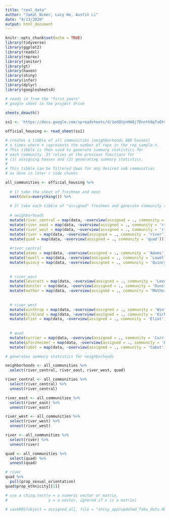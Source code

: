 ```yaml
---
title: "real_data"
author: "Jamal Nimer, Lucy He, Austin Li"
date: "4/13/2020"
output: html_document
---
```


```r
knitr::opts_chunk$set(echo = TRUE)
library(tidyverse)
library(ggplot2)
library(readxl)
library(reprex)
library(janitor)
library(gt)
library(haven)
library(shiny)
library(infer)
library(dplyr)
library(googlesheets4)
```

```r
# reads in from the "first_years"
# google sheet in the project drive

sheets_deauth()
  
ss1 <- 'https://docs.google.com/spreadsheets/d/1edQVynHA0j7Dnnth8qTvQtmS3ww768lyl4pyPC8XPoE/edit?usp=sharing'

official_housing <- read_sheet(ss1) 

```

```r

# creates a tibble of all communities (neighborhoods AND houses)
# n times where n represents the number of reps in the rep_sample_n.
# This tibble is then used to generate summary statistics for 
# each community. It relies on the previous functions for
# (1) assigning houses and (2) generating summary statistics.
#
# This tibble can be filtered down for any desired sub communities
# as done in later r code chunks

all_communities <- official_housing %>% 
  
  # 1) take the sheet of freshman and nest
  nest(data=everything()) %>% 
  
  # 2) take each tibble of "assigned" freshmen and generate community summaries
  
  # neighborhoods
  mutate(river_central = map(data, ~overview(assigned = ., community = 'river_central'))) %>% 
  mutate(river_east = map(data, ~overview(assigned = ., community = 'river_east'))) %>% 
  mutate(river_west = map(data, ~overview(assigned = ., community = 'river_west'))) %>% 
  mutate(river = map(data, ~overview(assigned = ., community = 'river'))) %>% 
  mutate(quad = map(data, ~overview(assigned = ., community = 'quad'))) %>% 
  
  #river_central
  mutate(adams = map(data, ~overview(assigned = ., community = 'Adams'))) %>% 
  mutate(lowell = map(data, ~overview(assigned = ., community = 'Lowell'))) %>% 
  mutate(quincy = map(data, ~overview(assigned = ., community = 'Quincy'))) %>% 
  
  
  # river_east
  mutate(leverett = map(data, ~overview(assigned = ., community = 'Leverett'))) %>% 
  mutate(dunster = map(data, ~overview(assigned = ., community = 'Dunster'))) %>% 
  mutate(mather = map(data, ~overview(assigned = ., community = 'Mather'))) %>%  
  
  
  # river_west
  mutate(winthrop = map(data, ~overview(assigned = ., community = 'Winthrop'))) %>% 
  mutate(kirkland = map(data, ~overview(assigned = ., community = 'Kirkland'))) %>% 
  mutate(eliot = map(data, ~overview(assigned = ., community = 'Eliot'))) %>%   
  
  
  # quad
  mutate(currier = map(data, ~overview(assigned = ., community = 'Currier'))) %>% 
  mutate(pforzheimer = map(data, ~overview(assigned = ., community = 'Pforzheimer'))) %>% 
  mutate(cabot = map(data, ~overview(assigned = ., community = 'Cabot'))) 

```

```r

# generates summary statistics for neighborhoods

neighborhoods <- all_communities %>% 
  select(river_central, river_east, river_west, quad) 

river_central <- all_communities %>% 
  select(river_central) %>% 
  unnest(river_central)

river_east <- all_communities %>% 
  select(river_east) %>% 
  unnest(river_east)

river_west <- all_communities %>% 
  select(river_west) %>% 
  unnest(river_west)

river <- all_communities %>% 
  select(river) %>% 
  unnest(river)

quad <- all_communities %>% 
  select(quad) %>% 
  unnest(quad)
```

```r

# river
quad %>% 
  pull(prop_sexual_orientation)
quad$prop_ethnicity[[1]]

# use a chisq.test(x = a numeric vector or matrix,
#                  y = a vector, ignored if x is a matrix)

```



```r
# saveRDS(object = assigned_all, file = "shiny_app/updated_fake_data.RDS")
```


